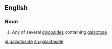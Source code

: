==English==

===Noun===
{{wikipedia}}
{{en-noun}}

# {{context|biochemistry}} Any of several [[glycoside]]s containing [[galactose]]

[[pl:galactoside]]
[[zh:galactoside]]